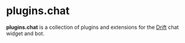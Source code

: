 
# plugins.chat

**plugins.chat** is a collection of plugins and extensions for the [Drift](https://drift.com) chat widget and bot.
